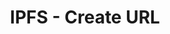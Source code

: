 ---
title: 'IPFS - Create URL'
openapi: '/en/api-reference/openapi-en.json POST /v1/ipfs/create/url'
---